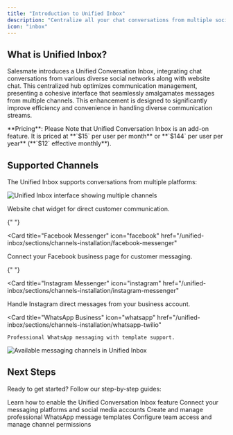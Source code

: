 ```yaml
---
title: "Introduction to Unified Inbox"
description: "Centralize all your chat conversations from multiple social networks and messaging platforms in one place"
icon: "inbox"
---
```


## What is Unified Inbox?

Salesmate introduces a Unified Conversation Inbox, integrating chat conversations from various diverse social networks along with website chat. This centralized hub optimizes communication management, presenting a cohesive interface that seamlessly amalgamates messages from multiple channels. This enhancement is designed to significantly improve efficiency and convenience in handling diverse communication streams.

<Note>
  **Pricing**: Please Note that Unified Conversation Inbox is an add-on feature.
  It is priced at **`$15` per user per month** or **`$144` per user per year**
  (**`$12` effective monthly**).
</Note>

## Supported Channels

The Unified Inbox supports conversations from multiple platforms:

<img
  src="https://support.salesmate.io/hc/article_attachments/26825129290265"
  alt="Unified Inbox interface showing multiple channels"
/>

<CardGroup cols={2}>
  <Card
    title="Salesmate Chat"
    icon="comments"
    href="/unified-inbox/sections/channels-installation/salesmate-chats"
  >
    Website chat widget for direct customer communication.
  </Card>

{" "}

<Card
  title="Facebook Messenger"
  icon="facebook"
  href="/unified-inbox/sections/channels-installation/facebook-messenger"
>
  Connect your Facebook business page for customer messaging.
</Card>

{" "}

<Card
  title="Instagram Messenger"
  icon="instagram"
  href="/unified-inbox/sections/channels-installation/instagram-messenger"
>
  Handle Instagram direct messages from your business account.
</Card>

  <Card
    title="WhatsApp Business"
    icon="whatsapp"
    href="/unified-inbox/sections/channels-installation/whatsapp-twilio"
  >
    Professional WhatsApp messaging with template support.
  </Card>
</CardGroup>

<img
  src="https://support.salesmate.io/hc/article_attachments/26825129298457"
  alt="Available messaging channels in Unified Inbox"
/>

## Next Steps

Ready to get started? Follow our step-by-step guides:

<CardGroup cols={2}>
  <Card
    title="Activate Unified Inbox"
    icon="toggle-on"
    href="/unified-inbox/activation"
  >
    Learn how to enable the Unified Conversation Inbox feature
  </Card>
  <Card
    title="Channel Setup"
    icon="plug"
    href="/unified-inbox/sections/channels-installation/salesmate-chats"
  >
    Connect your messaging platforms and social media accounts
  </Card>
  <Card
    title="WhatsApp Templates"
    icon="template"
    href="/unified-inbox/sections/whatsapp-message-templates/create-template"
  >
    Create and manage professional WhatsApp message templates
  </Card>
  <Card
    title="Manage Channels"
    icon="users"
    href="/unified-inbox/sections/manage-channels/channel-access"
  >
    Configure team access and manage channel permissions
  </Card>
</CardGroup>
